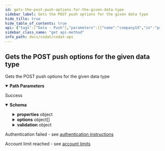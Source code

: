 ```yaml
---
id: gets-the-post-push-options-for-the-given-data-type
sidebar_label: Gets the POST push options for the given data type
hide_title: true
hide_table_of_contents: true
api: {"tags":["Data - Push"],"parameters":[{"name":"companyId","in":"path","required":true,"schema":{"type":"string","format":"uuid"}},{"name":"connectionId","in":"path","required":true,"schema":{"type":"string","format":"uuid"}},{"name":"dataType","in":"path","required":true,"schema":{"type":"string"}}],"responses":{"200":{"description":"Success","content":{"application/json":{"schema":{"required":["description","displayName","required","type"],"type":"object","properties":{"type":{"enum":["Array","Object","String","Number","Boolean","DateTime","File","MultiPart"],"type":"string"},"displayName":{"type":"string"},"description":{"type":"string"},"properties":{"type":"object","additionalProperties":"circular()","nullable":true},"options":{"type":"array","items":{"required":["description","displayName","required","type","value"],"type":"object","properties":{"value":{"type":"string"},"type":{"enum":["Array","Object","String","Number","Boolean","DateTime","File","MultiPart"],"type":"string"},"displayName":{"type":"string"},"description":{"type":"string"},"properties":{"type":"object","additionalProperties":"circular()","nullable":true},"options":{"type":"array","items":"circular()","nullable":true},"required":{"type":"boolean"},"validation":{"type":"object","properties":{"warnings":{"type":"array","items":{"required":["details","field"],"type":"object","properties":{"field":{"type":"string"},"details":{"type":"string"},"ref":{"type":"string","format":"uri","nullable":true}},"additionalProperties":false},"nullable":true},"information":{"type":"array","items":{"required":["details","field"],"type":"object","properties":{"field":{"type":"string"},"details":{"type":"string"},"ref":{"type":"string","format":"uri","nullable":true}},"additionalProperties":false},"nullable":true}},"additionalProperties":false},"rel":{"type":"string","nullable":true}},"additionalProperties":false},"nullable":true},"required":{"type":"boolean"},"validation":{"type":"object","properties":{"warnings":{"type":"array","items":{"required":["details","field"],"type":"object","properties":{"field":{"type":"string"},"details":{"type":"string"},"ref":{"type":"string","format":"uri","nullable":true}},"additionalProperties":false},"nullable":true},"information":{"type":"array","items":{"required":["details","field"],"type":"object","properties":{"field":{"type":"string"},"details":{"type":"string"},"ref":{"type":"string","format":"uri","nullable":true}},"additionalProperties":false},"nullable":true}},"additionalProperties":false},"rel":{"type":"string","nullable":true}},"additionalProperties":false}}}},"401":{"description":"Authentication failed - see [authentication instructions](https://docs.codat.io/docs/authentication-1)"},"402":{"description":"Account limit reached - see [account limits](https://docs.codat.io/docs/environments-1)"}},"description":"Gets the POST push options for the given data type","method":"get","path":"/companies/{companyId}/connections/{connectionId}/dataTypes/{dataType}/options/POST","servers":[{"url":"https://api.codat.io","description":"Codat API (Production)"}],"security":[{"AuthorizationHeader":[]}],"securitySchemes":{"AuthorizationHeader":{"type":"apiKey","description":"The word \"Basic\" followed by a space and your API Key, base64 encoded, which can be found [here](https://portal-integration.codat.io/#/profile)","name":"Authorization","in":"header"}},"info":{"title":"Codat API","description":"[What's changed in our Swagger](https://docs.codat.io/docs/new-swagger-ui)","version":"v1"},"postman":{"name":"Gets the POST push options for the given data type","description":{"type":"text/plain"},"url":{"path":["companies",":companyId","connections",":connectionId","dataTypes",":dataType","options","POST"],"host":["{{baseUrl}}"],"query":[],"variable":[{"disabled":false,"description":{"content":"(Required) ","type":"text/plain"},"type":"any","value":"","key":"companyId"},{"disabled":false,"description":{"content":"(Required) ","type":"text/plain"},"type":"any","value":"","key":"connectionId"},{"disabled":false,"description":{"content":"(Required) ","type":"text/plain"},"type":"any","value":"","key":"dataType"}]},"header":[{"key":"Accept","value":"application/json"}],"method":"GET"}}
sidebar_class_name: "get api-method"
info_path: docs/codat/codat-api
---
```



## Gets the POST push options for the given data type



Gets the POST push options for the given data type

<details style={{"marginBottom":"1rem"}} data-collapsed={false} open={true}><summary style={{}}><strong>Path Parameters</strong></summary><div><ul><ParamsItem className={"paramsItem"} param={{"name":"companyId","in":"path","required":true,"schema":{"type":"string","format":"uuid"}}}></ParamsItem><ParamsItem className={"paramsItem"} param={{"name":"connectionId","in":"path","required":true,"schema":{"type":"string","format":"uuid"}}}></ParamsItem><ParamsItem className={"paramsItem"} param={{"name":"dataType","in":"path","required":true,"schema":{"type":"string"}}}></ParamsItem></ul></div></details><div><ApiTabs><TabItem label={"200"} value={"200"}><div>

Success

</div><div><details style={{}} data-collapsed={false} open={true}><summary style={{"textAlign":"left"}}><strong>Schema</strong></summary><div style={{"textAlign":"left","marginLeft":"1rem"}}></div><ul style={{"marginLeft":"1rem"}}><SchemaItem collapsible={false} name={"type"} required={true} schemaDescription={undefined} schemaName={"string"} qualifierMessage={"**Possible values:** [`Array`, `Object`, `String`, `Number`, `Boolean`, `DateTime`, `File`, `MultiPart`]"}></SchemaItem><SchemaItem collapsible={false} name={"displayName"} required={true} schemaDescription={undefined} schemaName={"string"} qualifierMessage={undefined}></SchemaItem><SchemaItem collapsible={false} name={"description"} required={true} schemaDescription={undefined} schemaName={"string"} qualifierMessage={undefined}></SchemaItem><SchemaItem collapsible={true} className={"schemaItem"}><details style={{}}><summary style={{}}><strong>properties</strong><span style={{"opacity":"0.6"}}> object</span></summary><div style={{"marginLeft":"1rem"}}><SchemaItem collapsible={false} name={"0"} required={false} schemaDescription={undefined} schemaName={""} qualifierMessage={undefined}></SchemaItem><SchemaItem collapsible={false} name={"1"} required={false} schemaDescription={undefined} schemaName={""} qualifierMessage={undefined}></SchemaItem><SchemaItem collapsible={false} name={"2"} required={false} schemaDescription={undefined} schemaName={""} qualifierMessage={undefined}></SchemaItem><SchemaItem collapsible={false} name={"3"} required={false} schemaDescription={undefined} schemaName={""} qualifierMessage={undefined}></SchemaItem><SchemaItem collapsible={false} name={"4"} required={false} schemaDescription={undefined} schemaName={""} qualifierMessage={undefined}></SchemaItem><SchemaItem collapsible={false} name={"5"} required={false} schemaDescription={undefined} schemaName={""} qualifierMessage={undefined}></SchemaItem><SchemaItem collapsible={false} name={"6"} required={false} schemaDescription={undefined} schemaName={""} qualifierMessage={undefined}></SchemaItem><SchemaItem collapsible={false} name={"7"} required={false} schemaDescription={undefined} schemaName={""} qualifierMessage={undefined}></SchemaItem><SchemaItem collapsible={false} name={"8"} required={false} schemaDescription={undefined} schemaName={""} qualifierMessage={undefined}></SchemaItem><SchemaItem collapsible={false} name={"9"} required={false} schemaDescription={undefined} schemaName={""} qualifierMessage={undefined}></SchemaItem></div></details></SchemaItem><SchemaItem collapsible={true} className={"schemaItem"}><details style={{}}><summary style={{}}><strong>options</strong><span style={{"opacity":"0.6"}}> object[]</span></summary><div style={{"marginLeft":"1rem"}}><SchemaItem collapsible={false} name={"value"} required={true} schemaDescription={undefined} schemaName={"string"} qualifierMessage={undefined}></SchemaItem><SchemaItem collapsible={false} name={"type"} required={true} schemaDescription={undefined} schemaName={"string"} qualifierMessage={"**Possible values:** [`Array`, `Object`, `String`, `Number`, `Boolean`, `DateTime`, `File`, `MultiPart`]"}></SchemaItem><SchemaItem collapsible={false} name={"displayName"} required={true} schemaDescription={undefined} schemaName={"string"} qualifierMessage={undefined}></SchemaItem><SchemaItem collapsible={false} name={"description"} required={true} schemaDescription={undefined} schemaName={"string"} qualifierMessage={undefined}></SchemaItem><SchemaItem collapsible={true} className={"schemaItem"}><details style={{}}><summary style={{}}><strong>properties</strong><span style={{"opacity":"0.6"}}> object</span></summary><div style={{"marginLeft":"1rem"}}><SchemaItem collapsible={false} name={"0"} required={false} schemaDescription={undefined} schemaName={""} qualifierMessage={undefined}></SchemaItem><SchemaItem collapsible={false} name={"1"} required={false} schemaDescription={undefined} schemaName={""} qualifierMessage={undefined}></SchemaItem><SchemaItem collapsible={false} name={"2"} required={false} schemaDescription={undefined} schemaName={""} qualifierMessage={undefined}></SchemaItem><SchemaItem collapsible={false} name={"3"} required={false} schemaDescription={undefined} schemaName={""} qualifierMessage={undefined}></SchemaItem><SchemaItem collapsible={false} name={"4"} required={false} schemaDescription={undefined} schemaName={""} qualifierMessage={undefined}></SchemaItem><SchemaItem collapsible={false} name={"5"} required={false} schemaDescription={undefined} schemaName={""} qualifierMessage={undefined}></SchemaItem><SchemaItem collapsible={false} name={"6"} required={false} schemaDescription={undefined} schemaName={""} qualifierMessage={undefined}></SchemaItem><SchemaItem collapsible={false} name={"7"} required={false} schemaDescription={undefined} schemaName={""} qualifierMessage={undefined}></SchemaItem><SchemaItem collapsible={false} name={"8"} required={false} schemaDescription={undefined} schemaName={""} qualifierMessage={undefined}></SchemaItem><SchemaItem collapsible={false} name={"9"} required={false} schemaDescription={undefined} schemaName={""} qualifierMessage={undefined}></SchemaItem></div></details></SchemaItem><SchemaItem collapsible={false} name={"options"} required={false} schemaDescription={undefined} schemaName={"undefined[]"} qualifierMessage={undefined}></SchemaItem><SchemaItem collapsible={false} name={"required"} required={true} schemaDescription={undefined} schemaName={"boolean"} qualifierMessage={undefined}></SchemaItem><SchemaItem collapsible={true} className={"schemaItem"}><details style={{}}><summary style={{}}><strong>validation</strong><span style={{"opacity":"0.6"}}> object</span></summary><div style={{"marginLeft":"1rem"}}><SchemaItem collapsible={true} className={"schemaItem"}><details style={{}}><summary style={{}}><strong>warnings</strong><span style={{"opacity":"0.6"}}> object[]</span></summary><div style={{"marginLeft":"1rem"}}><SchemaItem collapsible={false} name={"field"} required={true} schemaDescription={undefined} schemaName={"string"} qualifierMessage={undefined}></SchemaItem><SchemaItem collapsible={false} name={"details"} required={true} schemaDescription={undefined} schemaName={"string"} qualifierMessage={undefined}></SchemaItem><SchemaItem collapsible={false} name={"ref"} required={false} schemaDescription={undefined} schemaName={"uri"} qualifierMessage={undefined}></SchemaItem></div></details></SchemaItem><SchemaItem collapsible={true} className={"schemaItem"}><details style={{}}><summary style={{}}><strong>information</strong><span style={{"opacity":"0.6"}}> object[]</span></summary><div style={{"marginLeft":"1rem"}}><SchemaItem collapsible={false} name={"field"} required={true} schemaDescription={undefined} schemaName={"string"} qualifierMessage={undefined}></SchemaItem><SchemaItem collapsible={false} name={"details"} required={true} schemaDescription={undefined} schemaName={"string"} qualifierMessage={undefined}></SchemaItem><SchemaItem collapsible={false} name={"ref"} required={false} schemaDescription={undefined} schemaName={"uri"} qualifierMessage={undefined}></SchemaItem></div></details></SchemaItem></div></details></SchemaItem><SchemaItem collapsible={false} name={"rel"} required={false} schemaDescription={undefined} schemaName={"string"} qualifierMessage={undefined}></SchemaItem></div></details></SchemaItem><SchemaItem collapsible={false} name={"required"} required={true} schemaDescription={undefined} schemaName={"boolean"} qualifierMessage={undefined}></SchemaItem><SchemaItem collapsible={true} className={"schemaItem"}><details style={{}}><summary style={{}}><strong>validation</strong><span style={{"opacity":"0.6"}}> object</span></summary><div style={{"marginLeft":"1rem"}}><SchemaItem collapsible={true} className={"schemaItem"}><details style={{}}><summary style={{}}><strong>warnings</strong><span style={{"opacity":"0.6"}}> object[]</span></summary><div style={{"marginLeft":"1rem"}}><SchemaItem collapsible={false} name={"field"} required={true} schemaDescription={undefined} schemaName={"string"} qualifierMessage={undefined}></SchemaItem><SchemaItem collapsible={false} name={"details"} required={true} schemaDescription={undefined} schemaName={"string"} qualifierMessage={undefined}></SchemaItem><SchemaItem collapsible={false} name={"ref"} required={false} schemaDescription={undefined} schemaName={"uri"} qualifierMessage={undefined}></SchemaItem></div></details></SchemaItem><SchemaItem collapsible={true} className={"schemaItem"}><details style={{}}><summary style={{}}><strong>information</strong><span style={{"opacity":"0.6"}}> object[]</span></summary><div style={{"marginLeft":"1rem"}}><SchemaItem collapsible={false} name={"field"} required={true} schemaDescription={undefined} schemaName={"string"} qualifierMessage={undefined}></SchemaItem><SchemaItem collapsible={false} name={"details"} required={true} schemaDescription={undefined} schemaName={"string"} qualifierMessage={undefined}></SchemaItem><SchemaItem collapsible={false} name={"ref"} required={false} schemaDescription={undefined} schemaName={"uri"} qualifierMessage={undefined}></SchemaItem></div></details></SchemaItem></div></details></SchemaItem><SchemaItem collapsible={false} name={"rel"} required={false} schemaDescription={undefined} schemaName={"string"} qualifierMessage={undefined}></SchemaItem></ul></details></div></TabItem><TabItem label={"401"} value={"401"}><div>

Authentication failed - see [authentication instructions](https://docs.codat.io/docs/authentication-1)

</div><div></div></TabItem><TabItem label={"402"} value={"402"}><div>

Account limit reached - see [account limits](https://docs.codat.io/docs/environments-1)

</div><div></div></TabItem></ApiTabs></div>
      